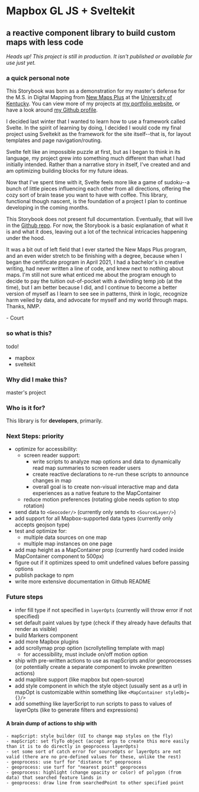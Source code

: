 

<Meta title="Start Here/what is this?" />

<style>
  {`
    .subheading {
      --mediumdark: '#999999';
      font-weight: 700;
      font-size: 13px;
      color: #999;
      letter-spacing: 6px;
      line-height: 24px;
      text-transform: uppercase;
      margin-bottom: 12px;
      margin-top: 40px;
    }

    .link-list {
      display: grid;
      grid-template-columns: 1fr;
      grid-template-rows: 1fr 1fr;
      row-gap: 10px;
    }

    @media (min-width: 620px) {
      .link-list {
        row-gap: 20px;
        column-gap: 20px;
        grid-template-columns: 1fr 1fr;
      }
    }

    @media all and (-ms-high-contrast:none) {
    .link-list {
        display: -ms-grid;
        -ms-grid-columns: 1fr 1fr;
        -ms-grid-rows: 1fr 1fr;
      }
    }

    .link-item {
      display: block;
      padding: 20px;
      border: 1px solid #00000010;
      border-radius: 5px;
      transition: background 150ms ease-out, border 150ms ease-out, transform 150ms ease-out;
      color: #333333;
      display: flex;
      align-items: flex-start;
    }

    .link-item:hover {
      border-color: #1EA7FD50;
      transform: translate3d(0, -3px, 0);
      box-shadow: rgba(0, 0, 0, 0.08) 0 3px 10px 0;
    }

    .link-item:active {
      border-color: #1EA7FD;
      transform: translate3d(0, 0, 0);
    }

    .link-item strong {
      font-weight: 700;
      display: block;
      margin-bottom: 2px;
    }

    .link-item img {
      height: 40px;
      width: 40px;
      margin-right: 15px;
      flex: none;
    }

    .link-item span,
    .link-item p {
      margin: 0;
      font-size: 14px;
      line-height: 20px;
    }

    .tip {
      display: inline-block;
      border-radius: 1em;
      font-size: 16px;
      line-height: 20px;
      font-weight: 700;
      background: #e6bcbc;
      color: #330404;
      padding: 4px 12px;
      margin-right: 10px;
      vertical-align: top;
    }

    .tip-wrapper {
      font-size: 16px;
      line-height: 20px;
      margin-top: 15px;
      margin-bottom: 15px;
    }

    .tip-wrapper code {
      font-size: 12px;
      display: inline-block;
    }
  `}
</style>

# Mapbox GL JS + Sveltekit 

## a reactive component library to build custom maps with less code


*Heads up! This project is still in production. It isn't published or available for use just yet.*

### a quick personal note
This Storybook was born as a demonstration for my master's defense for the M.S. in Digital Mapping from [New Maps Plus](https://newmapsplus.as.uky.edu/programs) at the [University of Kentucky](https://www.uky.edu/). You can view more of my projects at [my portfolio website](https://coxco96.github.io/), or have a look around [my Github profile](https://github.com/coxco96).

I decided last winter that I wanted to learn how to use a framework called Svelte. In the spirit of learning by doing, I decided I would code my final project using Sveltekit as the framework for the site itself--that is, for layout templates and page navigation/routing. 

Svelte felt like an impossible puzzle at first, but as I began to think in its language, my project grew into something much different than what I had initially intended. Rather than a narrative story in itself, I've created and and am optimizing building blocks for my future ideas.

Now that I've spent time with it, Svelte feels more like a game of sudoku--a bunch of little pieces influencing each other from all directions, offering the cozy sort of brain tease you want to have with coffee. This library, functional though nascent, is the foundation of a project I plan to continue developing in the coming months. 

This Storybook does not present full documentation. Eventually, that will live in the [Github repo](https://github.com/coxco96/mapbox-svelte-components). For now, the Storybook is a basic explanation of what it is and what it does, leaving out a lot of the technical intricacies happening under the hood.

It was a bit out of left field that I ever started the New Maps Plus program, and an even wider stretch to be finishing with a degree, because when I began the certificate program in April 2021, I had a bachelor's in creative writing, had never written a line of code, and knew next to nothing about maps. I'm still not sure what enticed me about the program enough to decide to pay the tuition out-of-pocket with a dwindling temp job (at the time), but I am better because I did, and I continue to become a better version of myself as I learn to see see in patterns, think in logic, recognize harm veiled by data, and advocate for myself and my world through maps. Thanks, NMP.   

\- Court



### so what is this?

todo!

- mapbox
- sveltekit

### Why did I make this?
master's project

### Who is it for?

This library is for **developers**, primarily.

### Next Steps: priority
- optimize for accessibility:
  - screen reader support:
    - write scripts to analyze map options and data to dynamically read map summaries to screen reader users 
    - create reactive declarations to re-run these scripts to announce changes in map 
    - overall goal is to create non-visual interactive map and data experiences as a native feature to the MapContainer
  - reduce motion preferences (rotating globe needs option to stop rotation)
- send data to `<Geocoder/>` (currently only sends to `<SourceLayer/>`)
- add support for all Mapbox-supported data types (currently only accepts geojson type)
- test and optimize for:
  - multiple data sources on one map
  - multiple map instances on one page
- add map height as a MapContainer prop (currently hard coded inside MapContainer component to 500px)
- figure out if it optimizes speed to omit undefined values before passing options
- publish package to npm
- write more extensive documentation in Github README


### Future steps

- infer fill type if not specified in `layerOpts` (currently will throw error if not specified)
- set default paint values by type (check if they already have defaults that render as visible)
- build Markers component
- add more Mapbox plugins
- add scrollymap prop option (scrollytelling template with map)
  - for accessibility, must include on/off motion option
- ship with pre-written actions to use as mapScripts and/or geoprocesses (or potentially create a separate component to invoke prewritten actions)
- add maplibre support (like mapbox but open-source)
- add style component in which the style object (usually sent as a url) in mapOpt is customizable within something like `<MapContainer styleObj={}/>`
- add something like layerScript to run scripts to pass to values of layerOpts (like to generate filters and expressions)

#### A brain dump of actions to ship with
    - mapScript: style builder (UI to change map styles on the fly)
    - mapScript: set flyTo object (accept args to create this more easily than it is to do directly in geoprocess layerOpts)
    - set some sort of catch error for sourceOpts or layerOpts are not valid (there are no pre-defined values for these, unlike the rest)
    - geoprocess: use turf for "distance to" geoprocess
    - geoprocess: use turf for "nearest point" geoprocess
    - geoprocess: highlight (change opacity or color) of polygon (from data) that searched feature lands in
    - geoprocess: draw line from searchedPoint to other specified point 